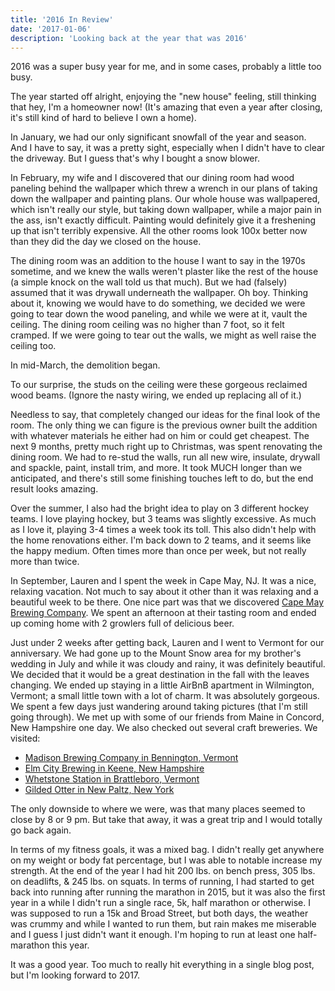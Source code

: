 ```yaml
---
title: '2016 In Review'
date: '2017-01-06'
description: 'Looking back at the year that was 2016'
---
```


2016 was a super busy year for me, and in some cases, probably a little too busy.

The year started off alright, enjoying the "new house" feeling, still thinking that hey, I'm a homeowner now! (It's amazing that even a year after closing, it's still kind of hard to believe I own a home).

In January, we had our only significant snowfall of the year and season. And I have to say, it was a pretty sight, especially when I didn't have to clear the driveway. But I guess that's why I bought a snow blower.

<PostImage src="/images/posts/2016-in-review/snow.jpg" alt="Snow" centered shadowed />

In February, my wife and I discovered that our dining room had wood paneling behind the wallpaper which threw a wrench in our plans of taking down the wallpaper and painting plans. Our whole house was wallpapered, which isn't really our style, but taking down wallpaper, while a major pain in the ass, isn't exactly difficult. Painting would definitely give it a freshening up that isn't terribly expensive. All the other rooms look 100x better now than they did the day we closed on the house.

The dining room was an addition to the house I want to say in the 1970s sometime, and we knew the walls weren't plaster like the rest of the house (a simple knock on the wall told us that much). But we had (falsely) assumed that it was drywall underneath the wallpaper. Oh boy. Thinking about it, knowing we would have to do something, we decided we were going to tear down the wood paneling, and while we were at it, vault the ceiling. The dining room ceiling was no higher than 7 foot, so it felt cramped. If we were going to tear out the walls, we might as well raise the ceiling too.

In mid-March, the demolition began.

<PostImage src="/images/posts/2016-in-review/diningroomdemo.jpg" alt="Dining Room Demolition" centered shadowed />

To our surprise, the studs on the ceiling were these gorgeous reclaimed wood beams. (Ignore the nasty wiring, we ended up replacing all of it.)

<PostImage src="/images/posts/2016-in-review/diningroombeams.jpg" alt="Dining Room Beams" centered shadowed />

Needless to say, that completely changed our ideas for the final look of the room. The only thing we can figure is the previous owner built the addition with whatever materials he either had on him or could get cheapest. The next 9 months, pretty much right up to Christmas, was spent renovating the dining room. We had to re-stud the walls, run all new wire, insulate, drywall and spackle, paint, install trim, and more. It took MUCH longer than we anticipated, and there's still some finishing touches left to do, but the end result looks amazing.

<PostImage src="/images/posts/2016-in-review/diningroomfinal.jpg" alt="Dining Room Final" centered shadowed />

Over the summer, I also had the bright idea to play on 3 different hockey teams. I love playing hockey, but 3 teams was slightly excessive. As much as I love it, playing 3-4 times a week took its toll. This also didn't help with the home renovations either. I'm back down to 2 teams, and it seems like the happy medium. Often times more than once per week, but not really more than twice.

In September, Lauren and I spent the week in Cape May, NJ. It was a nice, relaxing vacation. Not much to say about it other than it was relaxing and a beautiful week to be there. One nice part was that we discovered <a href="http://capemaybrewery.com/" target="_blank" rel="noopener">Cape May Brewing Company</a>. We spent an afternoon at their tasting room and ended up coming home with 2 growlers full of delicious beer.

Just under 2 weeks after getting back, Lauren and I went to Vermont for our anniversary. We had gone up to the Mount Snow area for my brother's wedding in July and while it was cloudy and rainy, it was definitely beautiful. We decided that it would be a great destination in the fall with the leaves changing. We ended up staying in a little AirBnB apartment in Wilmington, Vermont; a small little town with a lot of charm. It was absolutely gorgeous. We spent a few days just wandering around taking pictures (that I'm still going through). We met up with some of our friends from Maine in Concord, New Hampshire one day. We also checked out several craft breweries. We visited:

-   <a href="http://madisonbrewingco.com/" target="_blank" rel="noopener">
        Madison Brewing Company in Bennington, Vermont
    </a>
-   <a href="http://www.elmcitybrewing.com/" target="_blank" rel="noopener">
        Elm City Brewing in Keene, New Hampshire
    </a>
-   <a href="http://www.whetstonestation.com/" target="_blank" rel="noopener">
        Whetstone Station in Brattleboro, Vermont
    </a>
-   <a href="http://www.gildedotter.com" target="_blank" rel="noopener">
        Gilded Otter in New Paltz, New York
    </a>

The only downside to where we were, was that many places seemed to close by 8 or 9 pm. But take that away, it was a great trip and I would totally go back again.

<PostImage src="/images/posts/2016-in-review/vermont.jpg" alt="Wilmington Vermont" centered shadowed />

In terms of my fitness goals, it was a mixed bag. I didn't really get anywhere on my weight or body fat percentage, but I was able to notable increase my strength. At the end of the year I had hit 200 lbs. on bench press, 305 lbs. on deadlifts, & 245 lbs. on squats. In terms of running, I had started to get back into running after running the marathon in 2015, but it was also the first year in a while I didn't run a single race, 5k, half marathon or otherwise. I was supposed to run a 15k and Broad Street, but both days, the weather was crummy and while I wanted to run them, but rain makes me miserable and I guess I just didn't want it enough. I'm hoping to run at least one half-marathon this year.

It was a good year. Too much to really hit everything in a single blog post, but I'm looking forward to 2017.
